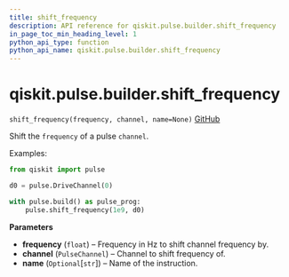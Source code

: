```yaml
---
title: shift_frequency
description: API reference for qiskit.pulse.builder.shift_frequency
in_page_toc_min_heading_level: 1
python_api_type: function
python_api_name: qiskit.pulse.builder.shift_frequency
---
```


# qiskit.pulse.builder.shift\_frequency

<span id="qiskit.pulse.builder.shift_frequency" />

`shift_frequency(frequency, channel, name=None)` [GitHub](https://github.com/qiskit/qiskit/tree/stable/0.21/qiskit/pulse/builder.py "view source code")

Shift the `frequency` of a pulse `channel`.

Examples:

```python
from qiskit import pulse

d0 = pulse.DriveChannel(0)

with pulse.build() as pulse_prog:
    pulse.shift_frequency(1e9, d0)
```

**Parameters**

*   **frequency** (`float`) – Frequency in Hz to shift channel frequency by.
*   **channel** (`PulseChannel`) – Channel to shift frequency of.
*   **name** (`Optional`\[`str`]) – Name of the instruction.


